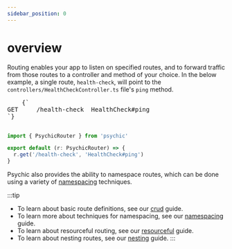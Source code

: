 ```yaml
---
sidebar_position: 0
---
```



# overview

Routing enables your app to listen on specified routes, and to forward traffic from those routes to a controller and method of your choice. In the below example, a single route, `health-check`, will point to the `controllers/HealthCheckController.ts` file's `ping` method. 

<RightSidebarItem>
  <pre style={{ backgroundColor: 'transparent' }}>
    {`
GET     /health-check  HealthCheck#ping
`}
  </pre>
</RightSidebarItem>

```ts // conf/routes.ts
import { PsychicRouter } from 'psychic'

export default (r: PsychicRouter) => {
  r.get('/health-check', 'HealthCheck#ping')
}
```

Psychic also provides the ability to namespace routes, which can be done using a variety of [namespacing](/docs/routing/namespacing) techniques.

:::tip
* To learn about basic route definitions, see our [crud](/docs/routing/crud) guide.
* To learn more about techniques for namespacing, see our [namespacing](/docs/routing/namespacing) guide.
* To learn about resourceful routing, see our [resourceful](/docs/routing/resources) guide.
* To learn about nesting routes, see our [nesting](/docs/routing/nesting) guide.
:::
